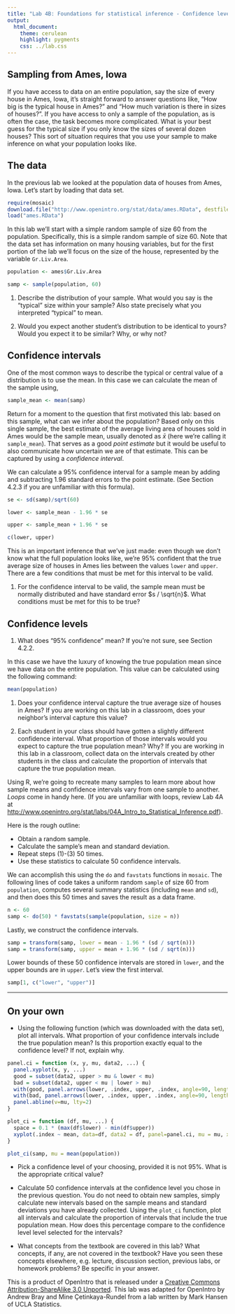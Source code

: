 ```yaml
---
title: "Lab 4B: Foundations for statistical inference - Confidence levels"
output:
  html_document:
    theme: cerulean
    highlight: pygments
    css: ../lab.css
---
```


## Sampling from Ames, Iowa

If you have access to data on an entire population, say the size of every house in Ames, Iowa, it's straight forward to answer questions like, "How big is the typical house in Ames?" and "How much variation is there in sizes of houses?". If you have access to only a sample of the population, as is often the case, the task becomes more complicated. What is your best guess for the typical size if you only know the sizes of several dozen houses? This sort of situation requires that you use your sample to make inference on what your population looks like.

## The data

In the previous lab we looked at the population data of houses from Ames, Iowa. Let's start by loading that data set.

```r
require(mosaic)
download.file("http://www.openintro.org/stat/data/ames.RData", destfile = "ames.RData")
load("ames.RData")
```

In this lab we'll start with a simple random sample of size 60 from the population. Specifically, this is a simple random sample of size 60. Note that the data set has information on many housing variables, but for the first portion of the lab we'll focus on the size of the house, represented by the variable `Gr.Liv.Area`.

```r
population <- ames$Gr.Liv.Area

samp <- sample(population, 60)
```

1. Describe the distribution of your sample. What would you say is the "typical" size within your sample? Also state precisely what you interpreted "typical" to mean.

1. Would you expect another student's distribution to be identical to yours? Would you expect it to be similar? Why, or why not?

## Confidence intervals

One of the most common ways to describe the typical or central value of a distribution is to use the mean. In this case we can calculate the mean of the sample using,

```r
sample_mean <- mean(samp)
```

Return for a moment to the question that first motivated this lab: based on this sample, what can we infer about the population? Based only on this single sample, the best estimate of the average living area of houses sold in Ames would be the sample mean, usually denoted as $\bar{x}$ (here we're calling it `sample_mean`). That serves as a good *point estimate* but it would be useful to also communicate how uncertain we are of that estimate. This can be captured by using a *confidence interval*.

We can calculate a 95% confidence interval for a sample mean by adding and subtracting 1.96 standard errors to the point estimate. (See Section 4.2.3 if you are unfamiliar with this formula).

```r
se <- sd(samp)/sqrt(60)

lower <- sample_mean - 1.96 * se

upper <- sample_mean + 1.96 * se

c(lower, upper)
```

This is an important inference that we've just made: even though we don't know what the full population looks like, we're 95% confident that the true average size of houses in Ames lies between the values `lower` and `upper`. There are a few conditions that must be met for this interval to be valid.

1. For the confidence interval to be valid, the sample mean must be normally distributed and have standard error $s / \sqrt{n}$. What conditions must be met for this to be true?

## Confidence levels

1. What does "95% confidence" mean? If you're not sure, see Section 4.2.2.

In this case we have the luxury of knowing the true population mean since we have data on the entire population. This value can be calculated using the following command:

```r
mean(population)
```

1. Does your confidence interval capture the true average size of houses in Ames? If you are working on this lab in a classroom, does your neighbor's interval capture this value? 

1. Each student in your class should have gotten a slightly different confidence interval. What proportion of those intervals would you expect to capture the true population mean? Why? If you are working in this lab in a classroom, collect data on the intervals created by other students in the class and calculate the proportion of intervals that capture the true population mean.

Using R, we're going to recreate many samples to learn more about how sample means and confidence intervals vary from one sample to another. *Loops* come in handy here. (If you are unfamiliar with loops, review Lab 4A at [http://www.openintro.org/stat/labs/04A_Intro_to_Statistical_Inference.pdf](http://www.openintro.org/stat/labs/04A_Intro_to_Statistical_Inference.pdf)).

Here is the rough outline:

* Obtain a random sample.
* Calculate the sample's mean and standard deviation.
* Repeat steps (1)-(3) 50 times.
* Use these statistics to calculate 50 confidence intervals.

We can accomplish this using the `do` and `favstats` functions in `mosaic`. The following lines of code takes a uniform random `sample` of size 60 from `population`, computes several summary statistics (including `mean` and `sd`), and then does this 50 times and saves the result as a data frame. 

```r
n <- 60
samp <- do(50) * favstats(sample(population, size = n))
```

Lastly, we construct the confidence intervals.

```r
samp = transform(samp, lower = mean - 1.96 * (sd / sqrt(n)))
samp = transform(samp, upper = mean + 1.96 * (sd / sqrt(n)))
```

Lower bounds of these 50 confidence intervals are stored in `lower`, and the upper bounds are in `upper`. Let's view the first interval.

```r
samp[1, c("lower", "upper")]
```

* * *

## On your own

-   Using the following function (which was downloaded with the data set), plot all intervals. What proportion of your confidence intervals include the true population mean? Is this proportion exactly equal to the confidence level? If not, explain why.

```r
panel.ci = function (x, y, mu, data2, ...) {
  panel.xyplot(x, y, ...)
  good = subset(data2, upper > mu & lower < mu)
  bad = subset(data2, upper < mu | lower > mu)
  with(good, panel.arrows(lower, .index, upper, .index, angle=90, length = 0.05, ends="both"))
  with(bad, panel.arrows(lower, .index, upper, .index, angle=90, length = 0.05, ends="both", col="red", lwd=3))
  panel.abline(v=mu, lty=2)
}

plot_ci = function (df, mu, ...) {  
  space = 0.1 * (max(df$lower) - min(df$upper))
  xyplot(.index ~ mean, data=df, data2 = df, panel=panel.ci, mu = mu, xlim = c(min(df$lower) - space, max(df$upper) + space), ylab = NULL)
}

plot_ci(samp, mu = mean(population))
```

-   Pick a confidence level of your choosing, provided it is not 95%. What is the appropriate critical value?

-   Calculate 50 confidence intervals at the confidence level you chose in the previous question. You do not need to obtain new samples, simply calculate new intervals based on the sample means and standard deviations you have already collected. Using the `plot_ci` function, plot all intervals and calculate the proportion of intervals that include the true population mean. How does this percentage compare to the confidence level level selected for the intervals?

-   What concepts from the textbook are covered in this lab?  What concepts, if any, are not covered in the textbook?  Have you seen these concepts elsewhere, e.g. lecture, discussion section, previous labs, or homework problems?  Be specific in your answer.

<div id="license">
This is a product of OpenIntro that is released under a [Creative Commons Attribution-ShareAlike 3.0 Unported](http://creativecommons.org/licenses/by-sa/3.0). This lab was adapted for OpenIntro by Andrew Bray and Mine &Ccedil;etinkaya-Rundel from a lab written by Mark Hansen of UCLA Statistics.
</div>